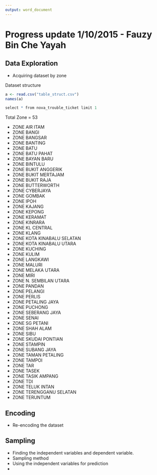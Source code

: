 ```yaml
---
output: word_document
---
```

# Progress update 1/10/2015 - Fauzy Bin Che Yayah

## Data Exploration 

* Acquiring dataset by zone

Dataset structure

```r
a <- read.csv("table_struct.csv")
names(a)
```

```r
select * from nova_trouble_ticket limit 1
```

Total Zone =  53

* ZONE AIR ITAM
* ZONE BANGI
* ZONE BANGSAR
* ZONE BANTING
* ZONE BATU
* ZONE BATU PAHAT
* ZONE BAYAN BARU
* ZONE BINTULU
* ZONE BUKIT ANGGERIK
* ZONE BUKIT MERTAJAM
* ZONE BUKIT RAJA
* ZONE BUTTERWORTH
* ZONE CYBERJAYA
* ZONE GOMBAK
* ZONE IPOH
* ZONE KAJANG
* ZONE KEPONG
* ZONE KERAMAT
* ZONE KINRARA
* ZONE KL CENTRAL
* ZONE KLANG
* ZONE KOTA KINABALU SELATAN
* ZONE KOTA KINABALU UTARA
* ZONE KUCHING
* ZONE KULIM
* ZONE LANGKAWI
* ZONE MALURI
* ZONE MELAKA UTARA
* ZONE MIRI
* ZONE N. SEMBILAN UTARA
* ZONE PANDAN
* ZONE PELANGI
* ZONE PERLIS
* ZONE PETALING JAYA
* ZONE PUCHONG
* ZONE SEBERANG JAYA
* ZONE SENAI
* ZONE SG PETANI
* ZONE SHAH ALAM
* ZONE SIBU
* ZONE SKUDAI PONTIAN
* ZONE STAMPIN
* ZONE SUBANG JAYA
* ZONE TAMAN PETALING
* ZONE TAMPOI
* ZONE TAR
* ZONE TASEK
* ZONE TASIK AMPANG
* ZONE TDI
* ZONE TELUK INTAN
* ZONE TERENGGANU SELATAN
* ZONE TERUNTUM

## Encoding

* Re-encoding the dataset

## Sampling

* Finding the independent variables and dependent variable.
* Sampling method
* Using the independent variables for prediction
* 






